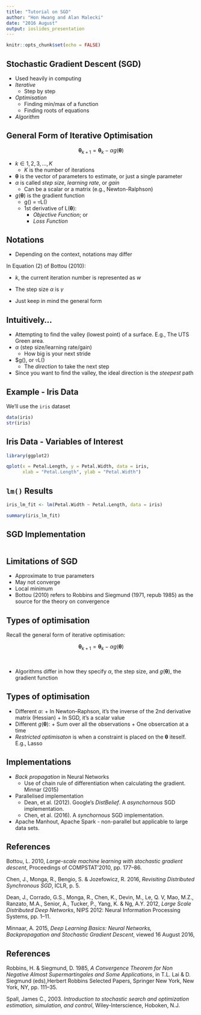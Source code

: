 ```yaml
---
title: "Tutorial on SGD"
author: "Hon Hwang and Alan Malecki"
date: "2016 August"
output: ioslides_presentation
---
```


```r
knitr::opts_chunk$set(echo = FALSE)
```

## Stochastic Gradient Descent (SGD) 

- Used heavily in computing
- *Iterative*
    + Step by step
- *Optimisation*
    + Finding min/max of a function
    + Finding roots of equations
- *Algorithm*

## General Form of Iterative Optimisation

<center>$\boldsymbol{\theta}_{k+1} = \boldsymbol{\theta}_{k} - \alpha g(\boldsymbol{\theta})$</center>

- $k \in {1, 2, 3, \ldots, K}$
    + $K$ is the number of iterations
- $\boldsymbol{\theta}$ is the vector of parameters to estimate, or just a
  single parameter
- $\alpha$ is called *step size*, *learning rate*, or *gain*
    + Can be a scalar or a matrix (e.g., Newton-Ralphson)
- $g(\boldsymbol{\theta})$ is the gradient function
    + g(\boldsymbol{$\theta$}) = $\triangledown$L(\boldsymbol{$\theta$}) 
    + 1st derivative of L($\boldsymbol{\theta}$):
        * *Objective Function*; or
        * *Loss Function*

## Notations

- Depending on the context, notations may differ

In Equation (2) of Bottou (2010):

- $k$, the current iteration number is represented as $w$
- The step size $\alpha$ is $\gamma$

- Just keep in mind the general form

## Intuitively…

- Attempting to find the valley (lowest point) of a surface. E.g.,
  The UTS Green area.
- $\alpha$ (step size/learning rate/gain)
     + How big is your next stride
- $g(\boldsymbol{\theta}), or $\triangledown$L(\boldsymbol{$\theta$})
     + The *direction* to take the next step
- Since you want to find the valley, the ideal direction is the
  *steepest* path

## Example - Iris Data

We'll use the `iris` dataset

```r
data(iris)
str(iris)
```

## Iris Data - Variables of Interest

```r
library(ggplot2)

qplot(x = Petal.Length, y = Petal.Width, data = iris,
      xlab = "Petal.Length", ylab = "Petal.Width")
```

## `lm()` Results

```r
iris_lm_fit <- lm(Petal.Width ~ Petal.Length, data = iris)
```

```r
summary(iris_lm_fit)
```

## SGD Implementation

```r
```

## Limitations of SGD

- Approximate to true parameters
- May not converge
- Local minimum
- Bottou (2010) refers to Robbins and Siegmund (1971, repub 1985) as the
  source for the theory on convergence

## Types of optimisation

Recall the general form of iterative optimisation:

<center>$\boldsymbol{\theta}_{k+1} = \boldsymbol{\theta}_{k} - \alpha g(\boldsymbol{\theta})$</center>
<br />

- Algorithms differ in how they specify $\alpha$, the step size, and
  $g(\boldsymbol{\theta})$, the gradient function

## Types of optimisation

- Different $\alpha$:
      + In Newton–Raphson, it's the inverse of the 2nd derivative matrix (Hessian)
      + In SGD, it's a scalar value
- Different $g(\boldsymbol{\theta})$:
      + Sum over all the observations
      + One obsercation at a time
- *Restricted optimisaton* is when a constraint is placed on the 
  $\boldsymbol{\theta}$ iteself. E.g., Lasso

## Implementations

- *Back propagation* in Neural Networks
    + Use of chain rule of differentiation when calculating the gradient. Minnar (2015)
- Parallelised implementation
    + Dean, et al. (2012). Google's *DistBelief*. A *asynchornous* SGD implementation.
    + Chen, et al. (2016). A *synchornous* SGD implementation.
- Apache Manhout, Apache Spark - non-parallel but applicable to large data sets.                                      
    
## References

Bottou, L. 2010, *Large-scale machine learning with stochastic gradient descent*,
Proceedings of COMPSTAT’2010, pp. 177–86.

Chen, J., Monga, R., Bengio, S. & Jozefowicz, R. 2016,
*Revisiting Distributed Synchronous SGD*, ICLR, p. 5.

Dean, J., Corrado, G.S., Monga, R., Chen, K., Devin, M., Le, Q. V, Mao, M.Z.,
Ranzato, M.A., Senior, A., Tucker, P., Yang, K. & Ng, A.Y. 2012,
*Large Scale Distributed Deep Networks*,
NIPS 2012: Neural Information Processing Systems, pp. 1–11.

Minnaar, A. 2015, *Deep Learning Basics: Neural Networks, Backpropagation and Stochastic Gradient Descent*,
viewed 16 August 2016, 
[](http://alexminnaar.com/deep-learning-basics-neural-networks-backpropagation-and-stochastic-gradient-descent.html)

## References

Robbins, H. & Siegmund, D. 1985,
*A Convergence Theorem for Non Negative Almost Supermartingales and Some Applications*,
in T.L. Lai & D. Siegmund (eds),Herbert Robbins Selected Papers,
Springer New York, New York, NY, pp. 111–35.

Spall, James C., 2003. *Introduction to stochastic search and optimization estimation, simulation, and control*,
Wiley-Interscience, Hoboken, N.J.
